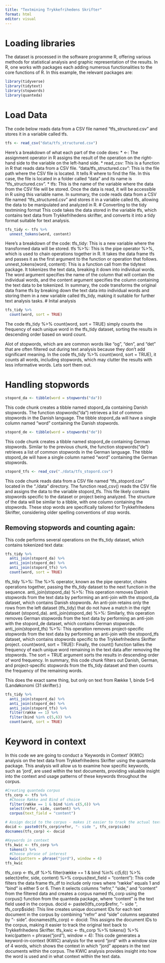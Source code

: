 ```yaml
---
title: "Textmining Trykkefrihedens Skrifter"
format: html
editor: visual
---
```


# Loading libraries

The dataset is processed in the software programme R, offering various methods for statistical analysis and graphic representation of the results. In R, one works with packages each adding numerous functionalities to the core functions of R. In this example, the relevant packages are:

```r
library(tidyverse)
library(tidytext)
library(stopwords)
library(quanteda)
```

# Load Data

The code below reads data from a CSV file named "tfs_structured.csv" and stores it in a variable called tfs.

```r
tfs <- read_csv("data/tfs_structured.csv")
```

Here's a breakdown of what each part of the code does: \* \<-: The assignment operator in R assigns the result of the operation on the right-hand side to the variable on the left-hand side. \* read_csv: This is a function in R that reads data from a CSV file. "data/tfs_structured.csv": This is the file path where the CSV file is located. It tells R where to find the file. In this case, the file is located in a folder called "data" and its name is "tfs_structured.csv". \* tfs: This is the name of the variable where the data from the CSV file will be stored. Once the data is read, it will be accessible in R using this variable name. In summary, the code reads data from a CSV file named "tfs_structured.csv" and stores it in a variable called tfs, allowing the data to be manipulated and analyzed in R. \# Converting to the tidy textmining format This code takes the data stored in the variable tfs, which contains text data from Trykkefrihedens skrifter, and converts it into a tidy format suitable for text analysis.

```r
tfs_tidy <- tfs %>% 
  unnest_tokens(word, content)
```

Here's a breakdown of the code: tfs_tidy: This is a new variable where the transformed data will be stored. tfs %\>%: This is the pipe operator %\>%, which is used to chain operations together in R. It takes the data frame tfs and passes it as the first argument to the function or operation that follows. unnest_tokens(word, content): This is a function call from the tidytext package. It tokenizes the text data, breaking it down into individual words. The word argument specifies the name of the column that will contain the individual words, and the content argument specifies the column containing the text data to be tokenized. In summary, the code transforms the original data frame tfs by breaking down the text data into individual words and storing them in a new variable called tfs_tidy, making it suitable for further text analysis tasks. \# Inital analysis

```r
tfs_tidy %>% 
  count(word, sort = TRUE)
```
The code tfs_tidy %>% count(word, sort = TRUE) simply counts the frequency of each unique word in the tfs_tidy dataset, sorting the results in descending order based on word count.

Alot of stopwords, which are are common words like "og", "den", and "det" that are often filtered out during text analysis because they don't add significant meaning. In the code tfs_tidy %>% count(word, sort = TRUE), it counts all words, including stopwords, which may clutter the results with less informative words. Lets sort them out. 

# Handling stopwords

```r
stopord_da <- tibble(word = stopwords("da"))
```
This code chunk creates a tibble named stopord_da containing Danish stopwords. The function stopwords("da") retrieves a list of common stopwords in the Danish language. The tibble stopord_da will have a single column named "word" containing the Danish stopwords.

```r
stopord_de <- tibble(word = stopwords("de"))
```

This code chunk creates a tibble named stopord_de containing German stopwords. Similar to the previous chunk, the function stopwords("de") retrieves a list of common stopwords in the German language. The tibble stopord_de will have a single column named "word" containing the German stopwords.

```r
stopord_tfs <- read_csv("./data/tfs_stopord.csv")
```
This code chunk reads data from a CSV file named "tfs_stopord.csv" located in the "./data" directory. The function read_csv() reads the CSV file and assigns the data to the variable stopord_tfs. This file likely contains stopwords specific to the dataset or project being analyzed. The structure of the data will be similar to a tibble, with one column containing the stopwords.
These stop words are specifically tailored for Trykkefrihedens Skrifter, considering older spelling conventions of stop words.

## Removing stopwords and counting again:
This code performs several operations on the tfs_tidy dataset, which contains tokenized text data:
```r
tfs_tidy %>%
  anti_join(stopord_da) %>% 
  anti_join(stopord_de) %>% 
  anti_join(stopord_tfs) %>% 
  count(word, sort = TRUE)
```

tfs_tidy %>%: The %>% operator, known as the pipe operator, chains operations together, passing the tfs_tidy dataset to the next function in the sequence.
anti_join(stopord_da) %>%: This operation removes Danish stopwords from the text data by performing an anti-join with the stopord_da dataset, which contains Danish stopwords. An anti-join retains only the rows from the left dataset (tfs_tidy) that do not have a match in the right dataset (stopord_da).
anti_join(stopord_de) %>%: Similarly, this operation removes German stopwords from the text data by performing an anti-join with the stopord_de dataset, which contains German stopwords.
anti_join(stopord_tfs) %>%: This operation removes project-specific stopwords from the text data by performing an anti-join with the stopord_tfs dataset, which contains stopwords specific to the Trykkefrihedens Skrifter project.
count(word, sort = TRUE): Finally, the count() function tallies the frequency of each unique word remaining in the text data after removing the stopwords. The sort = TRUE argument sorts the results in descending order of word frequency.
In summary, this code chunk filters out Danish, German, and project-specific stopwords from the tfs_tidy dataset and then counts the frequency of the remaining words.

This does the exact same thing, but only on text from Række 1, binde 5+6 (Landøkonomi (31 skrifter).)

```r
tfs_tidy %>%
  anti_join(stopord_da) %>% 
  anti_join(stopord_de) %>% 
  anti_join(stopord_tfs) %>% 
  filter(række == 1) %>% 
  filter(bind %in% c(5,6)) %>% 
  count(word, sort = TRUE)
```

# Keyword in context
In this code we are going to conduct a 'Keywords in Context' (KWIC) analysis on the text data from Trykkefrihedens Skrifter using the quanteda package. This analysis will allow us to examine how specific keywords, such as 'jord', are used within the text documents, providing valuable insight into the context and usage patterns of these keywords throughout the corpus.

```r
#Creating quanteda corpus
tfs_corp <- tfs %>%
  #Choose Række and Bind of choice
  filter(række == 1 & bind %in% c(5,6)) %>%
  select(refnr, side, content) %>%
  corpus(text_field = "content")

# Assign docid to the corpus - makes it easier to track the actual text back to Trykkefrihedens skrifter
docid <- paste0(tfs_corp$refnr, "- side ", tfs_corp$side)
docnames(tfs_corp) <- docid

#Keywords in context 
tfs_kwic <- tfs_corp %>%
  tokens() %>%
  #Choose phrase of interest
  kwic(pattern = phrase("jord"), window = 4)
tfs_kwic
```

tfs_corp <- tfs_df %>% filter(række == 1 & bind %in% c(5,6)) %>% select(refnr, side, content) %>% corpus(text_field = "content"):
This code filters the data frame tfs_df to include only rows where "række" equals 1 and "bind" is either 5 or 6. Then it selects columns "refnr," "side," and "content" from the filtered data and creates a corpus named tfs_corp using the corpus() function from the quanteda package, where "content" is the text field used in the corpus.
docid <- paste0(tfs_corp$refnr, "- side ", tfs_corp$side):
This line creates unique document IDs for each text document in the corpus by combining "refnr" and "side" columns separated by "- side ".
docnames(tfs_corp) <- docid:
This assigns the document IDs to the corpus, making it easier to track the original text back to Trykkefrihedens Skrifter.
tfs_kwic <- tfs_corp %>% tokens() %>% kwic(pattern = phrase("jord"), window = 4):
This code generates a keyword-in-context (KWIC) analysis for the word "jord" with a window size of 4 words, which shows the context in which "jord" appears in the text documents within the corpus. The KWIC analysis provides insight into how the word is used and in what context within the text data.